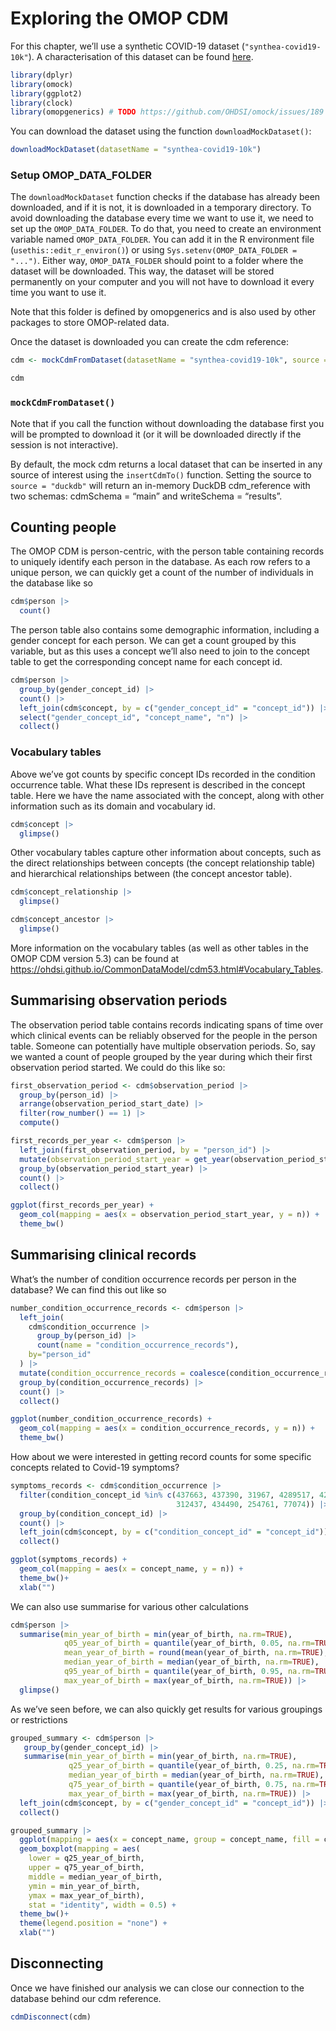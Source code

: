 # Exploring the OMOP CDM {#sec-exploring_the_cdm}

For this chapter, we'll use a synthetic COVID-19 dataset (`"synthea-covid19-10k"`). A characterisation of this dataset can be found [here](https://dpa-pde-oxford.shinyapps.io/OmopSketchCharacterisation/).

```r
library(dplyr)
library(omock)
library(ggplot2)
library(clock)
library(omopgenerics) # TODO https://github.com/OHDSI/omock/issues/189 
```

You can download the dataset using the function `downloadMockDataset()`:

```r
downloadMockDataset(datasetName = "synthea-covid19-10k")
```

::: {.callout-note collapse="true"}
### Setup OMOP_DATA_FOLDER

The `downloadMockDataset` function checks if the database has already been downloaded, and if it is not, it is downloaded in a temporary directory. To avoid downloading the database every time we want to use it, we need to set up the `OMOP_DATA_FOLDER`. To do that, you need to create an environment variable named `OMOP_DATA_FOLDER`. You can add it in the R environment file (`usethis::edit_r_environ()`) or using `Sys.setenv(OMOP_DATA_FOLDER = "...")`. Either way, `OMOP_DATA_FOLDER` should point to a folder where the dataset will be downloaded. This way, the dataset will be stored permanently on your computer and you will not have to download it every time you want to use it.

Note that this folder is defined by omopgenerics and is also used by other packages to store OMOP-related data.
:::

Once the dataset is downloaded you can create the cdm reference:

```r
cdm <- mockCdmFromDataset(datasetName = "synthea-covid19-10k", source = "duckdb")
```

```r
cdm
```

::: {.callout-note collapse="true"}
### `mockCdmFromDataset()`

Note that if you call the function without downloading the database first you will be prompted to download it (or it will be downloaded directly if the session is not interactive).

By default, the mock cdm returns a local dataset that can be inserted in any source of interest using the `insertCdmTo()` function. Setting the source to `source = "duckdb"` will return an in-memory DuckDB cdm_reference with two schemas: cdmSchema = "main" and writeSchema = "results".
:::

## Counting people

The OMOP CDM is person-centric, with the person table containing records to uniquely identify each person in the database. As each row refers to a unique person, we can quickly get a count of the number of individuals in the database like so

```r
cdm$person |> 
  count()
```

The person table also contains some demographic information, including a gender concept for each person. We can get a count grouped by this variable, but as this uses a concept we'll also need to join to the concept table to get the corresponding concept name for each concept id.

```r
cdm$person |> 
  group_by(gender_concept_id) |> 
  count() |> 
  left_join(cdm$concept, by = c("gender_concept_id" = "concept_id")) |> 
  select("gender_concept_id", "concept_name", "n") |> 
  collect()
```

::: {.callout-tip collapse="true"}
### Vocabulary tables

Above we've got counts by specific concept IDs recorded in the condition occurrence table. What these IDs represent is described in the concept table. Here we have the name associated with the concept, along with other information such as its domain and vocabulary id.

```r
cdm$concept |> 
  glimpse()
```

Other vocabulary tables capture other information about concepts, such as the direct relationships between concepts (the concept relationship table) and hierarchical relationships between (the concept ancestor table).

```r
cdm$concept_relationship |> 
  glimpse()

cdm$concept_ancestor |> 
  glimpse()
```

More information on the vocabulary tables (as well as other tables in the OMOP CDM version 5.3) can be found at <https://ohdsi.github.io/CommonDataModel/cdm53.html#Vocabulary_Tables>.
:::

## Summarising observation periods

The observation period table contains records indicating spans of time over which clinical events can be reliably observed for the people in the person table. Someone can potentially have multiple observation periods. So, say we wanted a count of people grouped by the year during which their first observation period started. We could do this like so:

```r
first_observation_period <- cdm$observation_period |>
  group_by(person_id) |> 
  arrange(observation_period_start_date) |>
  filter(row_number() == 1) |> 
  compute()

first_records_per_year <- cdm$person |> 
  left_join(first_observation_period, by = "person_id") |> 
  mutate(observation_period_start_year = get_year(observation_period_start_date)) |> 
  group_by(observation_period_start_year) |> 
  count() |> 
  collect()

ggplot(first_records_per_year) +
  geom_col(mapping = aes(x = observation_period_start_year, y = n)) +
  theme_bw()
```

## Summarising clinical records

What's the number of condition occurrence records per person in the database? We can find this out like so

```r
number_condition_occurrence_records <- cdm$person |> 
  left_join(
    cdm$condition_occurrence |> 
      group_by(person_id) |> 
      count(name = "condition_occurrence_records"),
    by="person_id"
  ) |> 
  mutate(condition_occurrence_records = coalesce(condition_occurrence_records, 0)) |>
  group_by(condition_occurrence_records) |>
  count() |> 
  collect()

ggplot(number_condition_occurrence_records) +
  geom_col(mapping = aes(x = condition_occurrence_records, y = n)) +
  theme_bw()
```

How about we were interested in getting record counts for some specific concepts related to Covid-19 symptoms?

```r
symptoms_records <- cdm$condition_occurrence |> 
  filter(condition_concept_id %in% c(437663, 437390, 31967, 4289517, 4223659, 
                                     312437, 434490, 254761, 77074)) |> 
  group_by(condition_concept_id) |> 
  count() |> 
  left_join(cdm$concept, by = c("condition_concept_id" = "concept_id")) |> 
  collect()

ggplot(symptoms_records) +
  geom_col(mapping = aes(x = concept_name, y = n)) +
  theme_bw()+
  xlab("")
```

We can also use summarise for various other calculations

```r
cdm$person |> 
  summarise(min_year_of_birth = min(year_of_birth, na.rm=TRUE),
            q05_year_of_birth = quantile(year_of_birth, 0.05, na.rm=TRUE),
            mean_year_of_birth = round(mean(year_of_birth, na.rm=TRUE),0),
            median_year_of_birth = median(year_of_birth, na.rm=TRUE),
            q95_year_of_birth = quantile(year_of_birth, 0.95, na.rm=TRUE),
            max_year_of_birth = max(year_of_birth, na.rm=TRUE)) |>  
  glimpse()
```

As we've seen before, we can also quickly get results for various groupings or restrictions

```r
grouped_summary <- cdm$person |> 
   group_by(gender_concept_id) |> 
   summarise(min_year_of_birth = min(year_of_birth, na.rm=TRUE),
             q25_year_of_birth = quantile(year_of_birth, 0.25, na.rm=TRUE),
             median_year_of_birth = median(year_of_birth, na.rm=TRUE),
             q75_year_of_birth = quantile(year_of_birth, 0.75, na.rm=TRUE),
             max_year_of_birth = max(year_of_birth, na.rm=TRUE)) |> 
  left_join(cdm$concept, by = c("gender_concept_id" = "concept_id")) |> 
  collect() 

grouped_summary |> 
  ggplot(mapping = aes(x = concept_name, group = concept_name, fill = concept_name)) +
  geom_boxplot(mapping = aes(
    lower = q25_year_of_birth, 
    upper = q75_year_of_birth, 
    middle = median_year_of_birth, 
    ymin = min_year_of_birth, 
    ymax = max_year_of_birth),
    stat = "identity", width = 0.5) + 
  theme_bw()+ 
  theme(legend.position = "none") +
  xlab("")

```

## Disconnecting

Once we have finished our analysis we can close our connection to the database behind our cdm reference.

```r
cdmDisconnect(cdm) 
```
